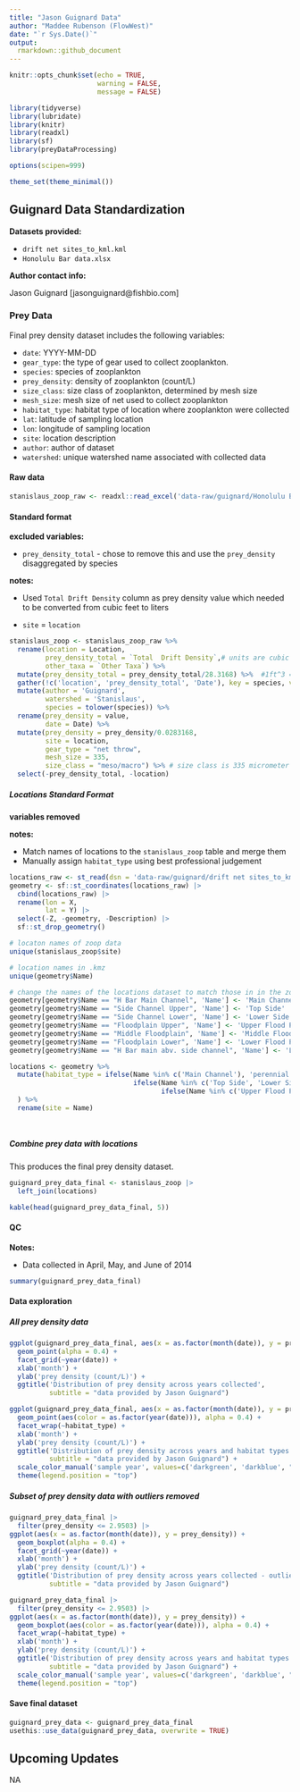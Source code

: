 ```yaml
---
title: "Jason Guignard Data"
author: "Maddee Rubenson (FlowWest)"
date: "`r Sys.Date()`"
output:
  rmarkdown::github_document
---
```


```r
knitr::opts_chunk$set(echo = TRUE,
                      warning = FALSE, 
                      message = FALSE)

library(tidyverse)
library(lubridate)
library(knitr)
library(readxl)
library(sf)
library(preyDataProcessing)

options(scipen=999)

theme_set(theme_minimal())

```

## Guignard Data Standardization

**Datasets provided:**

-   `drift net sites_to_kml.kml`
-   `Honolulu Bar data.xlsx`

**Author contact info:**

Jason Guignard [jasonguignard\@fishbio.com]

### Prey Data

Final prey density dataset includes the following variables:

-   `date`: YYYY-MM-DD
-   `gear_type`: the type of gear used to collect zooplankton.
-   `species`: species of zooplankton
-   `prey_density`: density of zooplankton (count/L)
-   `size_class`: size class of zooplankton, determined by mesh size
-   `mesh_size`: mesh size of net used to collect zooplankton
-   `habitat_type`: habitat type of location where zooplankton were collected
-   `lat`: latitude of sampling location
-   `lon`: longitude of sampling location
-   `site`: location description
-   `author`: author of dataset
-   `watershed`: unique watershed name associated with collected data

#### Raw data

```r

stanislaus_zoop_raw <- readxl::read_excel('data-raw/guignard/Honolulu Bar data.xlsx', sheet = 'Density by location, date,ta_MR') |> glimpse()

```

#### Standard format

**excluded variables:**

-   `prey_density_total` - chose to remove this and use the `prey_density` disaggregated by species

**notes:**

-   Used `Total Drift Density` column as prey density value which needed to be converted from cubic feet to liters

-   `site` = `location`

```r
stanislaus_zoop <- stanislaus_zoop_raw %>%
  rename(location = Location,
         prey_density_total = `Total  Drift Density`,# units are cubic feet
         other_taxa = `Other Taxa`) %>%
  mutate(prey_density_total = prey_density_total/28.3168) %>%  #1ft^3 = 28.3168 Liters  # this is the sum of all species     
  gather(!c('location', 'prey_density_total', 'Date'), key = species, value = value )%>%
  mutate(author = 'Guignard',
         watershed = 'Stanislaus',
         species = tolower(species)) %>%
  rename(prey_density = value,
         date = Date) %>%
  mutate(prey_density = prey_density/0.0283168, 
         site = location,
         gear_type = "net throw",
         mesh_size = 335,
         size_class = "meso/macro") %>% # size class is 335 micrometer mesh. 
  select(-prey_density_total, -location) 
```

##### Locations Standard Format

**variables removed**

**notes:**

-   Match names of locations to the `stanislaus_zoop` table and merge them
-   Manually assign `habitat_type` using best professional judgement

```r
locations_raw <- st_read(dsn = 'data-raw/guignard/drift net sites_to_kml.kml') 
geometry <- sf::st_coordinates(locations_raw) |> 
  cbind(locations_raw) |> 
  rename(lon = X, 
         lat = Y) |> 
  select(-Z, -geometry, -Description) |> 
  sf::st_drop_geometry()

# locaton names of zoop data
unique(stanislaus_zoop$site)

# location names in .kmz 
unique(geometry$Name)

# change the names of the locations dataset to match those in in the zoops table 
geometry[geometry$Name == "H Bar Main Channel", 'Name'] <- 'Main Channel'
geometry[geometry$Name == "Side Channel Upper", 'Name'] <- 'Top Side'
geometry[geometry$Name == "Side Channel Lower", 'Name'] <- 'Lower Side'
geometry[geometry$Name == "Floodplain Upper", 'Name'] <- 'Upper Flood Plain'
geometry[geometry$Name == "Middle Floodplain", 'Name'] <- 'Middle Flood Plain' 
geometry[geometry$Name == "Floodplain Lower", 'Name'] <- 'Lower Flood Plain'
geometry[geometry$Name == "H Bar main abv. side channel", 'Name'] <- 'Lower Side'

locations <- geometry %>%
  mutate(habitat_type = ifelse(Name %in% c('Main Channel'), 'perennial instream', 
                               ifelse(Name %in% c('Top Side', 'Lower Side'), 'side channel',
                                      ifelse(Name %in% c('Upper Flood Plain', 'Middle Flood Plain', 'Lower Flood Plain'), 'floodplain', NA)))
  ) %>%
  rename(site = Name)




```

##### Combine prey data with locations

This produces the final prey density dataset.

```r

guignard_prey_data_final <- stanislaus_zoop |> 
  left_join(locations) 

kable(head(guignard_prey_data_final, 5))

```

#### QC

**Notes:**

-   Data collected in April, May, and June of 2014

```r
summary(guignard_prey_data_final)
```

#### Data exploration

##### All prey density data

```r
ggplot(guignard_prey_data_final, aes(x = as.factor(month(date)), y = prey_density)) + 
  geom_point(alpha = 0.4) + 
  facet_grid(~year(date)) + 
  xlab('month') +
  ylab('prey density (count/L)') + 
  ggtitle('Distribution of prey density across years collected', 
          subtitle = "data provided by Jason Guignard") 

ggplot(guignard_prey_data_final, aes(x = as.factor(month(date)), y = prey_density)) + 
  geom_point(aes(color = as.factor(year(date))), alpha = 0.4) + 
  facet_wrap(~habitat_type) + 
  xlab('month') +
  ylab('prey density (count/L)') + 
  ggtitle('Distribution of prey density across years and habitat types', 
          subtitle = "data provided by Jason Guignard") +  
  scale_color_manual('sample year', values=c('darkgreen', 'darkblue', "darkred")) + 
  theme(legend.position = "top")

```

##### Subset of prey density data with outliers removed

```r
guignard_prey_data_final |> 
  filter(prey_density <= 2.9503) |> 
ggplot(aes(x = as.factor(month(date)), y = prey_density)) + 
  geom_boxplot(alpha = 0.4) + 
  facet_grid(~year(date)) + 
  xlab('month') +
  ylab('prey density (count/L)') + 
  ggtitle('Distribution of prey density across years collected - outliers removed', 
          subtitle = "data provided by Jason Guignard") 

guignard_prey_data_final |> 
  filter(prey_density <= 2.9503) |> 
ggplot(aes(x = as.factor(month(date)), y = prey_density)) + 
  geom_boxplot(aes(color = as.factor(year(date))), alpha = 0.4) + 
  facet_wrap(~habitat_type) + 
  xlab('month') +
  ylab('prey density (count/L)') + 
  ggtitle('Distribution of prey density across years and habitat types - outliers removed', 
          subtitle = "data provided by Jason Guignard") +  
  scale_color_manual('sample year', values=c('darkgreen', 'darkblue', "darkred")) + 
  theme(legend.position = "top")
```

#### Save final dataset

```r

guignard_prey_data <- guignard_prey_data_final
usethis::use_data(guignard_prey_data, overwrite = TRUE)

```

## Upcoming Updates

NA

